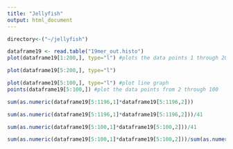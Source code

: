 ```yaml
---
title: "Jellyfish"
output: html_document
---
```

```r
directory<-("~/jellyfish")
```


```r
dataframe19 <- read.table("19mer_out.histo") 
plot(dataframe19[1:200,], type="l") #plots the data points 1 through 200 in the dataframe19 using a line
```
```r
plot(dataframe19[5:200,], type="l")
```

```r
plot(dataframe19[5:100,], type="l") #plot line graph 
points(dataframe19[5:100,]) #plot the data points from 2 through 100
```

```r
sum(as.numeric(dataframe19[5:1196,1]*dataframe19[5:1196,2]))
```

```r
sum(as.numeric(dataframe19[5:1196,1]*dataframe19[5:1196,2]))/41
```

```r
sum(as.numeric(dataframe19[5:100,1]*dataframe19[5:100,2]))/41
```

```r
sum(as.numeric(dataframe19[5:100,1]*dataframe19[5:100,2]))/sum(as.numeric(dataframe19[5:1196,1]*dataframe19[5:1196,2]))
```

